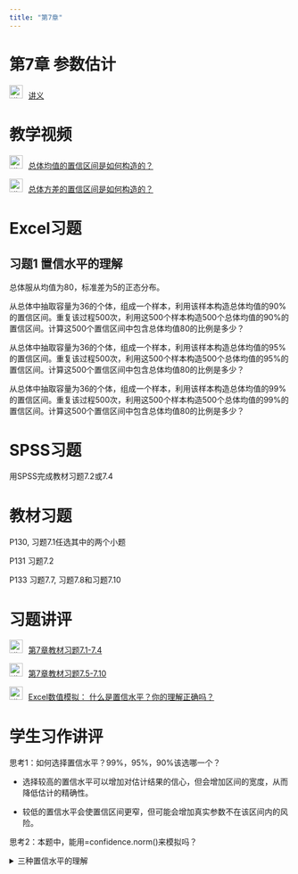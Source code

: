 ```yaml
---
title: "第7章"
---
```


# 第7章 参数估计


<img src="img/teacher.png" alt="讲义" style="width: 24px; height: 24px;margin-right: 10px">[讲义](https://lizongzhang.github.io/stat/chap7.html)

# 教学视频

<img src="img/video.png" alt="讲义" style="width: 24px; height: 24px;margin-right: 10px">[总体均值的置信区间是如何构造的？](https://www.bilibili.com/video/BV1j64y1f7rY/)
            
<img src="img/video.png" alt="讲义" style="width: 24px; height: 24px;margin-right: 10px">[总体方差的置信区间是如何构造的？](https://www.bilibili.com/video/BV1PV411h7rP/)


# Excel习题

## 习题1 置信水平的理解

总体服从均值为80，标准差为5的正态分布。

从总体中抽取容量为36的个体，组成一个样本，利用该样本构造总体均值的90%的置信区间。重复该过程500次，利用这500个样本构造500个总体均值的90%的置信区间。计算这500个置信区间中包含总体均值80的比例是多少？

从总体中抽取容量为36的个体，组成一个样本，利用该样本构造总体均值的95%的置信区间。重复该过程500次，利用这500个样本构造500个总体均值的95%的置信区间。计算这500个置信区间中包含总体均值80的比例是多少？

从总体中抽取容量为36的个体，组成一个样本，利用该样本构造总体均值的99%的置信区间。重复该过程500次，利用这500个样本构造500个总体均值的99%的置信区间。计算这500个置信区间中包含总体均值80的比例是多少？


# SPSS习题

用SPSS完成教材习题7.2或7.4



# 教材习题

P130, 习题7.1任选其中的两个小题

P131 习题7.2 

P133 习题7.7, 习题7.8和习题7.10


# 习题讲评

<img src="img/video.png" alt="讲义" style="width: 24px; height: 24px;margin-right: 10px">[第7章教材习题7.1-7.4](https://www.bilibili.com/video/BV1RX4y147gw/)

<img src="img/video.png" alt="讲义" style="width: 24px; height: 24px;margin-right: 10px">[第7章教材习题7.5-7.10](https://www.bilibili.com/video/BV1Fo4y1P7b5/)

<img src="img/video.png" alt="讲义" style="width: 24px; height: 24px;margin-right: 10px">[Excel数值模拟： 什么是置信水平？你的理解正确吗？](https://www.bilibili.com/video/BV1eM411D7Va/)

# 学生习作讲评

思考1：如何选择置信水平？99%，95%，90%该选哪一个？

  - 选择较高的置信水平可以增加对估计结果的信心，但会增加区间的宽度，从而降低估计的精确性。

  - 较低的置信水平会使置信区间更窄，但可能会增加真实参数不在该区间内的风险。
  
思考2：本题中，能用=confidence.norm()来模拟吗？

<details>
  <summary>三种置信水平的理解</summary>

![](img/chap7exstu1.png){.lightbox} 
  
  



# 拓展资源

<img src="img/link.png" style="width: 24px; height: 24px;margin-right: 10px">总体均值的区间估计动画演示 <https://www.geogebra.org/m/k83q9QDx>{target="_blank"}

<img src="img/link.png" style="width: 24px; height: 24px;margin-right: 10px">置信水平动画演示 <https://rpsychologist.com/d3/ci/>{target="_blank"}


<img src="img/link.png" style="width: 24px; height: 24px;margin-right: 10px">总体均值区间估计计算器 <https://www.geogebra.org/m/grhzwpug>{target="_blank"}

为什么总体均值区间估计的构造中要用到双侧alpha分位数？

<details>
  <summary>表格</summary>

![](img/symmetric.png){.lightbox} 
  
  
<details>  
